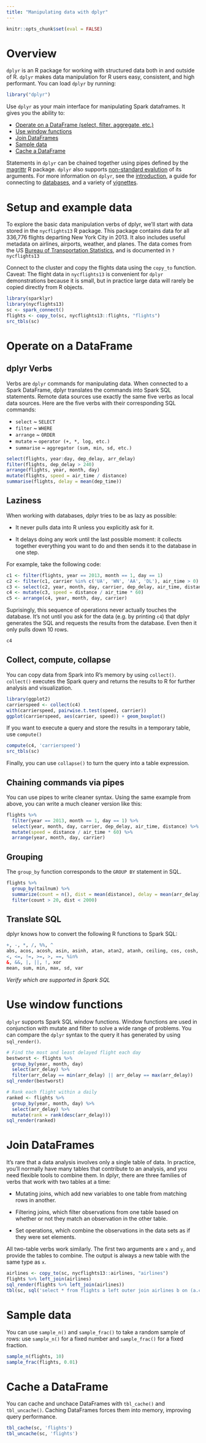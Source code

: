 ```yaml
---
title: "Manipulating data with dplyr"
---
```

<!-- Introduction:Docs/concepts/motivating example
Filtering
Aggregation
Sampling/Windowing
Table Caching-->

<!--sparklyr is an R package that provides a frontend to use Apache Spark from R. sparklyr provides a distributed data frame implementation that supports operations like selection, filtering, aggregation etc. (similar to R data frames, dplyr) but on large datasets. SparkR also supports distributed machine learning using MLlib.-->

<!--A DataFrame is a distributed collection of data organized into named columns. It is conceptually equivalent to a table in a relational database or a data frame in R, but with richer optimizations under the hood. DataFrames can be constructed from a wide array of sources such as: structured data files, tables in Hive, external databases, or existing local R data frames.-->


```r
knitr::opts_chunk$set(eval = FALSE)
```


# Overview

`dplyr` is an R package for working with structured data both in and outside of R. `dplyr` makes data manipulation for R users easy, consistent, and high performant. You can load `dplyr` by running:

```r
library("dplyr")
```

Use `dplyr` as your main interface for manipulating Spark dataframes. It gives you the ability to:

* [Operate on a DataFrame (select, filter, aggregate, etc.)](#operate-on-a-dataframe)
* [Use window functions](#use-window-functions)
* [Join DataFrames](#join-dataframes)
* [Sample data](#sample-data)
* [Cache a DataFrame](#cache-a-dataframe)

Statements in `dplyr` can be chained together using pipes defined by the [magrittr](https://cran.r-project.org/web/packages/magrittr/vignettes/magrittr.html) R package. `dplyr` also supports [non-standard evalution](https://cran.r-project.org/web/packages/dplyr/vignettes/nse.html) of its arguments. For more information on `dplyr`, see the [introduction](https://cran.r-project.org/web/packages/dplyr/vignettes/introduction.html), a guide for connecting to [databases](https://cran.r-project.org/web/packages/dplyr/vignettes/databases.html), and a variety of [vignettes](https://cran.r-project.org/web/packages/dplyr/index.html).

# Setup and example data

To explore the basic data manipulation verbs of dplyr, we'll start with data stored in the `nycflights13` R package. This package contains data for all 336,776 flights departing New York City in 2013. It also includes useful metadata on airlines, airports, weather, and planes. The data comes from the US [Bureau of Transportation Statistics](http://www.transtats.bts.gov/DatabaseInfo.asp?DB_ID=120&Link=0), and is documented in `?nycflights13`

Connect to the cluster and copy the flights data using the `copy_to` function. Caveat: The flight data in `nycflights13` is convenient for `dplyr` demonstrations because it is small, but in practice large data will rarely be copied directly from R objects. 




```r
library(sparklyr)
library(nycflights13)
sc <- spark_connect()
flights <- copy_to(sc, nycflights13::flights, "flights")
src_tbls(sc)
```

# Operate on a DataFrame

## dplyr Verbs

Verbs are `dplyr` commands for manipulating data. When connected to a Spark DataFrame, dplyr translates the commands into Spark SQL statements. Remote data sources use exactly the same five verbs as local data sources. Here are the five verbs with their corresponding SQL commands:

* `select` ~ `SELECT`
* `filter` ~ `WHERE`
* `arrange` ~ `ORDER`
* `mutate` ~ `operator (+, *, log, etc.)`
* `summarise` ~ `aggregator (sum, min, sd, etc.)`

```r
select(flights, year:day, dep_delay, arr_delay)
filter(flights, dep_delay > 240)
arrange(flights, year, month, day)
mutate(flights, speed = air_time / distance)
summarise(flights, delay = mean(dep_time))
```

## Laziness

When working with databases, dplyr tries to be as lazy as possible:

* It never pulls data into R unless you explicitly ask for it.

* It delays doing any work until the last possible moment: it collects together
  everything you want to do and then sends it to the database in one step.

For example, take the following code:

```r
c1 <- filter(flights, year == 2013, month == 1, day == 1)
c2 <- filter(c1, carrier %in% c('UA', 'WN', 'AA', 'DL'), air_time > 0)
c3 <- select(c2, year, month, day, carrier, dep_delay, air_time, distance)
c4 <- mutate(c3, speed = distance / air_time * 60)
c5 <- arrange(c4, year, month, day, carrier)
```

Suprisingly, this sequence of operations never actually touches the database. It's not until you ask for the data (e.g. by printing `c4`) that dplyr generates the SQL and requests the results from the database. Even then it only pulls down 10 rows.

```r
c4
```

## Collect, compute, collapse

You can copy data from Spark into R's memory by using `collect()`. `collect()` executes the Spark query and returns the results to R for further analysis and visualization.

```r
library(ggplot2)
carrierspeed <- collect(c4)
with(carrierspeed, pairwise.t.test(speed, carrier))
ggplot(carrierspeed, aes(carrier, speed)) + geom_boxplot()
```

If you want to execute a query and store the results in a temporary table, use `compute()`

```r
compute(c4, 'carrierspeed')
src_tbls(sc)
```

Finally, you can use `collapse()` to turn the query into a table expression.

## Chaining commands via pipes

You can use pipes to write cleaner syntax. Using the same example from above, you can write a much cleaner version like this:

```r
flights %>%
  filter(year == 2013, month == 1, day == 1) %>%
  select(year, month, day, carrier, dep_delay, air_time, distance) %>%
  mutate(speed = distance / air_time * 60) %>%
  arrange(year, month, day, carrier)
```

## Grouping

The `group_by` function corresponds to the `GROUP BY` statement in SQL.

```r
flights %>%
  group_by(tailnum) %>%
  summarize(count = n(), dist = mean(distance), delay = mean(arr_delay)) %>%
  filter(count > 20, dist < 2000)
```

## Translate SQL

dplyr knows how to convert the following R functions to Spark SQL:

```r
+, -, *, /, %%, ^
abs, acos, acosh, asin, asinh, atan, atan2, atanh, ceiling, cos, cosh, cot, coth, exp, floor, log, log10, round, sign, sin, sinh, sqrt, tan, tanh
<, <=, !=, >=, >, ==, %in%
&, &&, |, ||, !, xor
mean, sum, min, max, sd, var
```
*Verify which are supported in Spark SQL*


# Use window functions

`dplyr` supports Spark SQL window functions. Window functions are used in conjunction with mutate and filter to solve a wide range of problems. You can compare the `dplyr` syntax to the query it has generated by using `sql_render()`.

```r
# Find the most and least delayed flight each day
bestworst <- flights %>%
  group_by(year, month, day)
  select(arr_delay) %>% 
  filter(arr_delay == min(arr_delay) || arr_delay == max(arr_delay))
sql_render(bestworst)

# Rank each flight within a daily
ranked <- flights %>%
  group_by(year, month, day) %>%
  select(arr_delay) %>% 
  mutate(rank = rank(desc(arr_delay)))
sql_render(ranked)
```


# Join DataFrames

It's rare that a data analysis involves only a single table of data. In practice, you'll normally have many tables that contribute to an analysis, and you need flexible tools to combine them. In dplyr, there are three families of verbs that work with two tables at a time:

* Mutating joins, which add new variables to one table from matching rows in 
  another.

* Filtering joins, which filter observations from one table based on whether or 
  not they match an observation in the other table.

* Set operations, which combine the observations in the data sets as if they 
  were set elements.

All two-table verbs work similarly. The first two arguments are `x` and `y`, and provide the tables to combine. The output is always a new table with the same type as `x`.


```r
airlines <- copy_to(sc, nycflights13::airlines, "airlines")
flights %>% left_join(airlines)
sql_render(flights %>% left_join(airlines))
tbl(sc, sql('select * from flights a left outer join airlines b on (a.carrier = b.carrier)'))
```


# Sample data

You can use `sample_n()` and `sample_frac()` to take a random sample of rows: use `sample_n()` for a fixed number and `sample_frac()` for a fixed fraction.

```r
sample_n(flights, 10)
sample_frac(flights, 0.01)
```


# Cache a DataFrame

You can cache and unchace DataFrames with `tbl_cache()` and `tbl_uncache()`. Caching DataFrames forces them into memory, improving query performance.

```r
tbl_cache(sc, 'flights')
tbl_uncache(sc, 'flights')
```
